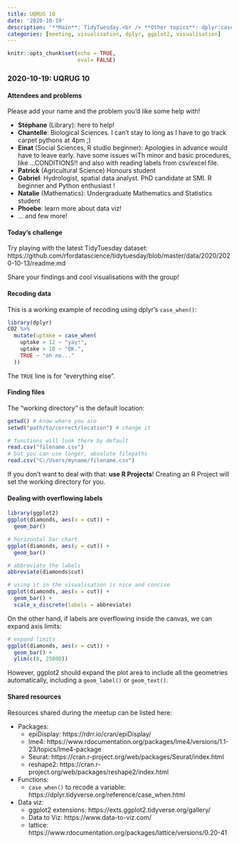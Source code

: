 ```yaml
---
title: UQRUG 10
date: '2020-10-19'
description: '**Main**: TidyTuesday.<br /> **Other topics**: dplyr:case_when() to recode, working directory, ggplot2 labels and limits, epiDisplay, lme4, Seurat, reshape2, lattice.'
categories: [meeting, visualisation, dplyr, ggplot2, visualisation]
---
```


```r
knitr::opts_chunk$set(echo = TRUE,
                      eval= FALSE)
```

### 2020-10-19: UQRUG 10

#### Attendees and problems

Please add your name and the problem you'd like some help with!

* **Stéphane** (Library): here to help! 
* **Chantelle**: Biological Sciences. I can't stay to long as I have to go track carpet pythons at 4pm ;)
* **Einat** (Social Sciences, R studio beginner): Apologies in advance would have to leave early. have some issues wiTh minor and basic procedures, like ...CONDITIONS!! and also with reading labels from csv/excel file. 
* **Patrick** (Agricultural Science) Honours student
* **Gabriel**: Hydrologist, spatial data analyst. PhD candidate at SMI. R beginner and Python enthusiast !
* **Natalie** (Mathematics): Undergraduate Mathematics and Statistics student
* **Phoebe**: learn more about data viz!
* ... and few more!


#### Today's challenge

Try playing with the latest TidyTuesday dataset: https://github.com/rfordatascience/tidytuesday/blob/master/data/2020/2020-10-13/readme.md

Share your findings and cool visualisations with the group!


#### Recoding data

This is a working example of recoding using dplyr's `case_when()`:


```r
library(dplyr)
CO2 %>% 
  mutate(uptake = case_when(
    uptake > 12 ~ "yay!",
    uptake > 10 ~ "OK.",
    TRUE ~ "oh no..."
  ))
```

The `TRUE` line is for "everything else".


#### Finding files

The "working directory" is the default location:


```r
getwd() # know where you are
setwd("path/to/correct/location") # change it

# functions will look there by default
read.csv("filename.csv")
# but you can use longer, absolute filepaths
read.csv("C:/Users/myname/filename.csv")
```

If you don't want to deal with that: **use R Projects**! Creating an R Project will set the working directory for you.


#### Dealing with overflowing labels

```r
library(ggplot2)
ggplot(diamonds, aes(x = cut)) +
  geom_bar()

# horizontal bar chart
ggplot(diamonds, aes(y = cut)) +
  geom_bar()

# abbreviate the labels
abbreviate(diamonds$cut)

# using it in the visualisation is nice and concise
ggplot(diamonds, aes(x = cut)) +
  geom_bar() +
  scale_x_discrete(labels = abbreviate)
```

On the other hand, if labels are overflowing inside the canvas, we can expand axis limits:


```r
# expand limits
ggplot(diamonds, aes(x = cut)) +
  geom_bar() +
  ylim(c(0, 25000))
```

However, ggplot2 should expand the plot area to include all the geometries automatically, including a `geom_label()` or `geom_text()`.


#### Shared resources

Resources shared during the meetup can be listed here:

* Packages:
    * epiDisplay: https://rdrr.io/cran/epiDisplay/
    * lme4: https://www.rdocumentation.org/packages/lme4/versions/1.1-23/topics/lme4-package
    * Seurat: https://cran.r-project.org/web/packages/Seurat/index.html
    * reshape2: https://cran.r-project.org/web/packages/reshape2/index.html
* Functions:
    * `case_when()` to recode a variable: https://dplyr.tidyverse.org/reference/case_when.html
* Data viz:
    * ggplot2 extensions: https://exts.ggplot2.tidyverse.org/gallery/
    * Data to Viz: https://www.data-to-viz.com/
    * lattice: https://www.rdocumentation.org/packages/lattice/versions/0.20-41
